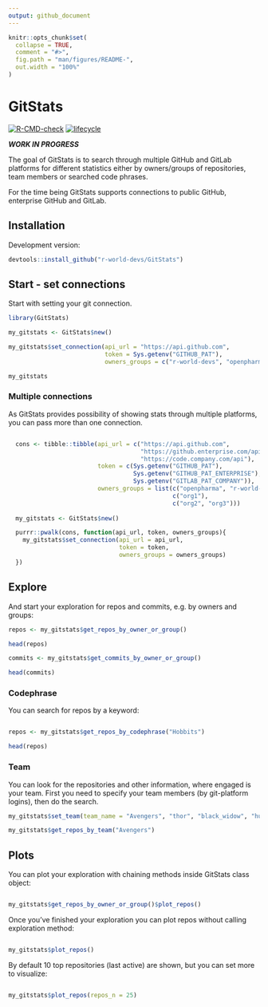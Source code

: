 ```yaml
---
output: github_document
---
```


<!-- README.md is generated from README.Rmd. Please edit that file -->

```r
knitr::opts_chunk$set(
  collapse = TRUE,
  comment = "#>",
  fig.path = "man/figures/README-",
  out.width = "100%"
)
```

# GitStats

<!-- badges: start -->
[![R-CMD-check](https://github.com/r-world-devs/GitStats/workflows/R-CMD-check/badge.svg)](https://github.com/r-world-devs/GitStats/actions)
[![lifecycle](https://img.shields.io/badge/lifecycle-experimental-orange.svg)](https://lifecycle.r-lib.org/articles/stages.html#experimental)
<!-- badges: end -->

***WORK IN PROGRESS***

The goal of GitStats is to search through multiple GitHub and GitLab platforms for different statistics either by owners/groups of repositories, team members or searched code phrases.

For the time being GitStats supports connections to public GitHub, enterprise GitHub and GitLab.

## Installation

Development version:

```r
devtools::install_github("r-world-devs/GitStats")
```

## Start - set connections

Start with setting your git connection.


```r
library(GitStats)

my_gitstats <- GitStats$new()

my_gitstats$set_connection(api_url = "https://api.github.com",
                           token = Sys.getenv("GITHUB_PAT"),
                           owners_groups = c("r-world-devs", "openpharma"))

my_gitstats

```

### Multiple connections

As GitStats provides possibility of showing stats through multiple platforms, you can pass more than one connection.

```r  

  cons <- tibble::tibble(api_url = c("https://api.github.com", 
                                     "https://github.enterprise.com/api", 
                                     "https://code.company.com/api"),
                         token = c(Sys.getenv("GITHUB_PAT"), 
                                   Sys.getenv("GITHUB_PAT_ENTERPRISE"),
                                   Sys.getenv("GITLAB_PAT_COMPANY")),
                         owners_groups = list(c("openpharma", "r-world-devs"),  
                                              c("org1"), 
                                              c("org2", "org3")))
  
  my_gitstats <- GitStats$new()

  purrr::pwalk(cons, function(api_url, token, owners_groups){
    my_gitstats$set_connection(api_url = api_url,
                               token = token,
                               owners_groups = owners_groups)
  })

```

## Explore

And start your exploration for repos and commits, e.g. by owners and groups:

```r
repos <- my_gitstats$get_repos_by_owner_or_group()

head(repos)

```

```r
commits <- my_gitstats$get_commits_by_owner_or_group()

head(commits)

```

### Codephrase

You can search for repos by a keyword:

```r

repos <- my_gitstats$get_repos_by_codephrase("Hobbits")

head(repos)

```

### Team

You can look for the repositories and other information, where engaged is your team.
First you need to specify your team members (by git-platform logins), then do the search.

```r
my_gitstats$set_team(team_name = "Avengers", "thor", "black_widow", "hulk", "spider-man", "iron-man")

my_gitstats$get_repos_by_team("Avengers")

```

## Plots

You can plot your exploration with chaining methods inside GitStats class object:

```r

my_gitstats$get_repos_by_owner_or_group()$plot_repos()

```

Once you've finished your exploration you can plot repos without calling exploration method:

```r

my_gitstats$plot_repos()

```

By default 10 top repositories (last active) are shown, but you can set more to visualize:

```r

my_gitstats$plot_repos(repos_n = 25)

```

